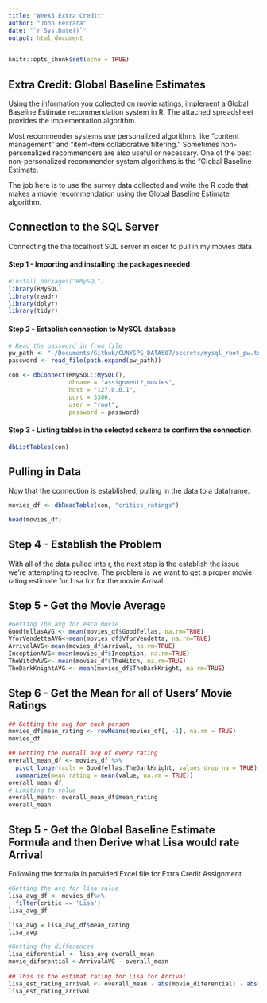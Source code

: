 ```yaml
---
title: "Week3 Extra Credit"
author: "John Ferrara"
date: "`r Sys.Date()`"
output: html_document
---
```


```r
knitr::opts_chunk$set(echo = TRUE)
```

## Extra Credit: Global Baseline Estimates

Using the information you collected on movie ratings, implement a Global Baseline Estimate recommendation system in R.   The attached spreadsheet provides the implementation algorithm.

Most recommender systems use personalized algorithms like “content management” and “item-item collaborative filtering.” Sometimes non-personalized recommenders are also useful or necessary. One of the best non-personalized recommender system algorithms is the “Global Baseline Estimate.

The job here is to use the survey data collected and write the R code that makes a movie recommendation using the Global Baseline Estimate algorithm. 

## Connection to the SQL Server 

Connecting the the localhost SQL server in order to pull in my movies data. 

#### Step 1 - Importing and installing the packages needed
```r

#install.packages("RMySQL")
library(RMySQL)
library(readr)
library(dplyr)
library(tidyr)

```


#### Step 2 - Establish connection to MySQL database
```r

# Read the password in from file
pw_path <- "~/Documents/Github/CUNYSPS_DATA607/secrets/mysql_root_pw.txt"
password <- read_file(path.expand(pw_path))

con <- dbConnect(RMySQL::MySQL(),
                 dbname = "assignment2_movies",
                 host = "127.0.0.1",
                 port = 3306,
                 user = "root",
                 password = password)
```

#### Step 3 - Listing tables in the selected schema to confirm the connection
```r
dbListTables(con)
```

## Pulling in Data 
Now that the connection is established, pulling in the data to a dataframe. 

```r
movies_df <- dbReadTable(con, "critics_ratings")

head(movies_df)
```

## Step 4 - Establish the Problem
With all of the data pulled into r, the next step is the establish the issue we're attempting to resolve. The problem is we want to get a proper movie rating  estimate for Lisa for for the movie Arrival.

## Step 5 - Get the  Movie Average
``` r
#Getting The avg for each movie
GoodfellasAVG <- mean(movies_df$Goodfellas, na.rm=TRUE)
VforVendettaAVG<-mean(movies_df$VforVendetta, na.rm=TRUE)
ArrivalAVG<-mean(movies_df$Arrival, na.rm=TRUE)
InceptionAVG<-mean(movies_df$Inception, na.rm=TRUE)
TheWitchAVG<- mean(movies_df$TheWitch, na.rm=TRUE)
TheDarkKnightAVG <- mean(movies_df$TheDarkKnight, na.rm=TRUE)
```

## Step 6 - Get the Mean for all of Users' Movie Ratings
```r
## Getting the avg for each person
movies_df$mean_rating <- rowMeans(movies_df[, -1], na.rm = TRUE)
movies_df 

## Getting the overall avg of every rating
overall_mean_df <- movies_df %>%
  pivot_longer(cols = Goodfellas:TheDarkKnight, values_drop_na = TRUE) %>%
  summarize(mean_rating = mean(value, na.rm = TRUE))
overall_mean_df
# Limiting to value
overall_mean<- overall_mean_df$mean_rating
overall_mean
```

## Step 5 - Get the Global Baseline Estimate Formula  and then Derive what Lisa would rate Arrival

Following the formula in provided Excel file for Extra Credit Assignment. 

```r
#Getting the avg for lisa value 
lisa_avg_df <- movies_df%>%
  filter(critic == 'Lisa')
lisa_avg_df

lisa_avg = lisa_avg_df$mean_rating
lisa_avg

#Getting the differences
lisa_diferential <- lisa_avg-overall_mean
movie_diferential <-ArrivalAVG - overall_mean
 
## This is the estimat rating for Lisa for Arrival
lisa_est_rating_arrival <- overall_mean - abs(movie_diferential) - abs(lisa_diferential)
lisa_est_rating_arrival
```